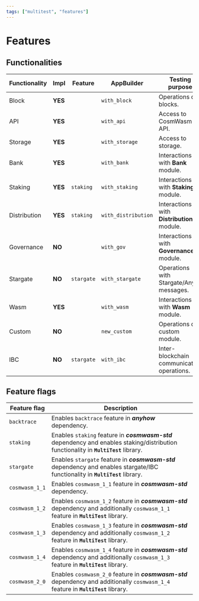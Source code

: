 ```yaml
---
tags: ["multitest", "features"]
---
```


# Features

## Functionalities

| Functionality | Impl    | Feature    | AppBuilder          | Testing purpose                             |
| ------------- | ------- | ---------- | ------------------- | ------------------------------------------- |
| Block         | **YES** |            | `with_block`        | Operations on blocks.                       |
| API           | **YES** |            | `with_api`          | Access to CosmWasm API.                     |
| Storage       | **YES** |            | `with_storage`      | Access to storage.                          |
| Bank          | **YES** |            | `with_bank`         | Interactions with **Bank** module.          |
| Staking       | **YES** | `staking`  | `with_staking`      | Interactions with **Staking** module.       |
| Distribution  | **YES** | `staking`  | `with_distribution` | Interactions with **Distribution** module.  |
| Governance    | **NO**  |            | `with_gov`          | Interactions with **Governance** module.    |
| Stargate      | **NO**  | `stargate` | `with_stargate`     | Operations with <br/>Stargate/Any messages. |
| Wasm          | **YES** |            | `with_wasm`         | Interactions with **Wasm** module.          |
| Custom        | **NO**  |            | `new_custom`        | Operations on custom module.                |
| IBC           | **NO**  | `stargate` | `with_ibc`          | Inter-blockchain communication operations.  |

## Feature flags

| Feature flag   | Description                                                                                                                           |
| -------------- | ------------------------------------------------------------------------------------------------------------------------------------- |
| `backtrace`    | Enables `backtrace` feature in _**anyhow**_ dependency.                                                                               |
| `staking`      | Enables `staking` feature in _**cosmwasm-std**_ dependency and enables staking/distribution functionality in **`MultiTest`** library. |
| `stargate`     | Enables `stargate` feature in _**cosmwasm-std**_ dependency and enables stargate/IBC functionality in **`MultiTest`** library.        |
| `cosmwasm_1_1` | Enables `cosmwasm_1_1` feature in _**cosmwasm-std**_ dependency.                                                                      |
| `cosmwasm_1_2` | Enables `cosmwasm_1_2` feature in _**cosmwasm-std**_ dependency and additionally `cosmwasm_1_1` feature in **`MultiTest`** library.   |
| `cosmwasm_1_3` | Enables `cosmwasm_1_3` feature in _**cosmwasm-std**_ dependency and additionally `cosmwasm_1_2` feature in **`MultiTest`** library.   |
| `cosmwasm_1_4` | Enables `cosmwasm_1_4` feature in _**cosmwasm-std**_ dependency and additionally `cosmwasm_1_3` feature in **`MultiTest`** library.   |
| `cosmwasm_2_0` | Enables `cosmwasm_2_0` feature in _**cosmwasm-std**_ dependency and additionally `cosmwasm_1_4` feature in **`MultiTest`** library.   |
